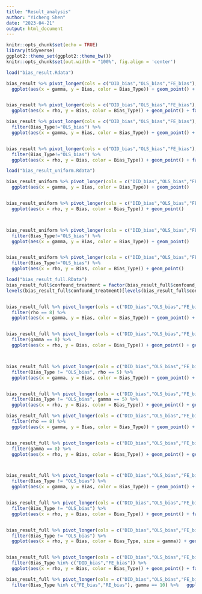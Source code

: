```yaml
---
title: "Result_analysis"
author: "Yicheng Shen"
date: "2023-04-21"
output: html_document
---
```


```r
knitr::opts_chunk$set(echo = TRUE)
library(tidyverse)
ggplot2::theme_set(ggplot2::theme_bw())
knitr::opts_chunk$set(out.width = "100%", fig.align = 'center')
```


```r
load("bias_result.Rdata")
```

```r
bias_result %>% pivot_longer(cols = c("DID_bias","OLS_bias","FE_bias"), names_to = "Bias_Type", values_to = "Bias") %>% 
  ggplot(aes(x = gamma, y = Bias, color = Bias_Type)) + geom_point() + facet_wrap(~confound_treatment)


bias_result %>% pivot_longer(cols = c("DID_bias","OLS_bias","FE_bias"), names_to = "Bias_Type", values_to = "Bias") %>% 
  ggplot(aes(x = rho, y = Bias, color = Bias_Type)) + geom_point() + facet_wrap(~confound_treatment)
```


```r
bias_result %>% pivot_longer(cols = c("DID_bias","OLS_bias","FE_bias"), names_to = "Bias_Type", values_to = "Bias") %>%
  filter(Bias_Type!="OLS_bias") %>% 
  ggplot(aes(x = gamma, y = Bias, color = Bias_Type)) + geom_point() + facet_wrap(~confound_treatment)


bias_result %>% pivot_longer(cols = c("DID_bias","OLS_bias","FE_bias"), names_to = "Bias_Type", values_to = "Bias") %>%
  filter(Bias_Type!="OLS_bias") %>% 
  ggplot(aes(x = rho, y = Bias, color = Bias_Type)) + geom_point() + facet_wrap(~confound_treatment)
```


```r
load("bias_result_uniform.Rdata")
```

```r
bias_result_uniform %>% pivot_longer(cols = c("DID_bias","OLS_bias","FE_bias"), names_to = "Bias_Type", values_to = "Bias") %>% 
  ggplot(aes(x = gamma, y = Bias, color = Bias_Type)) + geom_point() 


bias_result_uniform %>% pivot_longer(cols = c("DID_bias","OLS_bias","FE_bias"), names_to = "Bias_Type", values_to = "Bias") %>% 
  ggplot(aes(x = rho, y = Bias, color = Bias_Type)) + geom_point() 



bias_result_uniform %>% pivot_longer(cols = c("DID_bias","OLS_bias","FE_bias"), names_to = "Bias_Type", values_to = "Bias") %>%
  filter(Bias_Type!="OLS_bias") %>% 
  ggplot(aes(x = gamma, y = Bias, color = Bias_Type)) + geom_point() 


bias_result_uniform %>% pivot_longer(cols = c("DID_bias","OLS_bias","FE_bias"), names_to = "Bias_Type", values_to = "Bias") %>%
  filter(Bias_Type!="OLS_bias") %>% 
  ggplot(aes(x = rho, y = Bias, color = Bias_Type)) + geom_point() 
```


```r
load("bias_result_full.RData")
bias_result_full$confound_treatment = factor(bias_result_full$confound_treatment)
levels(bias_result_full$confound_treatment)[levels(bias_result_full$confound_treatment)=="Uniform"] <- "Very Strong"


bias_result_full %>% pivot_longer(cols = c("DID_bias","OLS_bias","FE_bias", "RE_bias"), names_to = "Bias_Type", values_to = "Bias") %>%
  filter(rho == 8) %>%
  ggplot(aes(x = gamma, y = Bias, color = Bias_Type)) + geom_point() + geom_line() + facet_wrap(~confound_treatment)


bias_result_full %>% pivot_longer(cols = c("DID_bias","OLS_bias","FE_bias", "RE_bias"), names_to = "Bias_Type", values_to = "Bias") %>%
  filter(gamma == 8) %>%
  ggplot(aes(x = rho, y = Bias, color = Bias_Type)) + geom_point() + geom_line() + facet_wrap(~confound_treatment)



bias_result_full %>% pivot_longer(cols = c("DID_bias","OLS_bias","FE_bias", "RE_bias"), names_to = "Bias_Type", values_to = "Bias") %>%
  filter(Bias_Type != "OLS_bias", rho == 5) %>% 
  ggplot(aes(x = gamma, y = Bias, color = Bias_Type)) + geom_point() + geom_line() + facet_wrap(~confound_treatment)


bias_result_full %>% pivot_longer(cols = c("DID_bias","OLS_bias","FE_bias", "RE_bias"), names_to = "Bias_Type", values_to = "Bias") %>%
  filter(Bias_Type != "OLS_bias", gamma == 5) %>%
  ggplot(aes(x = rho, y = Bias, color = Bias_Type)) + geom_point() + geom_line() + facet_wrap(~confound_treatment)
```

```r
bias_result_full %>% pivot_longer(cols = c("DID_bias","OLS_bias","FE_bias", "RE_bias"), names_to = "Bias_Type", values_to = "Bias") %>%
  filter(rho == 8) %>%
  ggplot(aes(x = gamma, y = Bias, color = Bias_Type)) + geom_point() + geom_line() + facet_wrap(~confound_treatment)


bias_result_full %>% pivot_longer(cols = c("DID_bias","OLS_bias","FE_bias", "RE_bias"), names_to = "Bias_Type", values_to = "Bias") %>%
  filter(gamma == 8) %>%
  ggplot(aes(x = rho, y = Bias, color = Bias_Type)) + geom_point() + geom_line() + facet_wrap(~confound_treatment)



bias_result_full %>% pivot_longer(cols = c("DID_bias","OLS_bias","FE_bias", "RE_bias"), names_to = "Bias_Type", values_to = "Bias") %>%
  filter(Bias_Type != "OLS_bias") %>% 
  ggplot(aes(x = gamma, y = Bias, color = Bias_Type)) + geom_point() + facet_wrap(~confound_treatment)


bias_result_full %>% pivot_longer(cols = c("DID_bias","OLS_bias","FE_bias", "RE_bias"), names_to = "Bias_Type", values_to = "Bias") %>%
  filter(Bias_Type != "OLS_bias") %>%
  ggplot(aes(x = rho, y = Bias, color = Bias_Type)) + geom_point() + facet_wrap(~confound_treatment)


bias_result_full %>% pivot_longer(cols = c("DID_bias","OLS_bias","FE_bias", "RE_bias"), names_to = "Bias_Type", values_to = "Bias") %>%
  filter(Bias_Type != "OLS_bias") %>%
  ggplot(aes(x = rho, y = Bias, color = Bias_Type, size = gamma)) + geom_point() + facet_wrap(~confound_treatment)


bias_result_full %>% pivot_longer(cols = c("DID_bias","OLS_bias","FE_bias", "RE_bias"), names_to = "Bias_Type", values_to = "Bias") %>%
  filter(Bias_Type %in% c("DID_bias","FE_bias")) %>%
  ggplot(aes(x = rho, y = Bias, color = Bias_Type)) + geom_point() + facet_wrap(~confound_treatment)
```

```r
bias_result_full %>% pivot_longer(cols = c("DID_bias","OLS_bias","FE_bias", "RE_bias"), names_to = "Bias_Type", values_to = "Bias") %>%
  filter(Bias_Type %in% c("FE_bias","RE_bias"), gamma == 10) %>%   ggplot(aes(x = rho, y = Bias, color = Bias_Type)) + geom_point() + geom_line() + facet_wrap(~confound_treatment)
```

